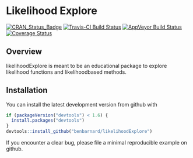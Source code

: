 # Likelihood Explore

[![CRAN_Status_Badge](http://www.r-pkg.org/badges/version/likelihoodExplore)](https://cran.r-project.org/package=likelihoodExplore)
[![Travis-CI Build Status](https://travis-ci.org/BenBarnard/likelihoodExplore.svg?branch=master)](https://travis-ci.org/BenBarnard/likelihoodExplore)
[![AppVeyor Build Status](https://ci.appveyor.com/api/projects/status/github/BenBarnard/likelihoodExplore?branch=master&svg=true)](https://ci.appveyor.com/project/BenBarnard/likelihoodExplore)
[![Coverage Status](https://img.shields.io/codecov/c/github/BenBarnard/likelihoodExplore/master.svg)](https://codecov.io/github/BenBarnard/likelihoodExplore?branch=master)

## Overview

likelihoodExplore is meant to be an educational package to explore likelihood functions and likelihoodbased methods.

## Installation

You can install the latest development version from github with

```r
if (packageVersion("devtools") < 1.6) {
  install.packages("devtools")
}
devtools::install_github("benbarnard/likelihoodExplore")
```

If you encounter a clear bug, please file a minimal reproducible example on github.
